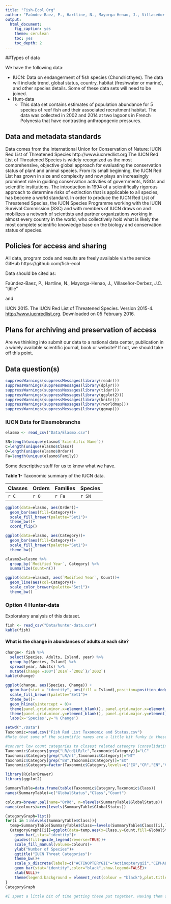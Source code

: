 ```yaml
---
title: "Fish-Ecol Org"
author: "Faúndez-Baez, P., Hartline, N., Mayorga-Henao, J., Villaseñor-Derbez, J.C."
output:
  html_document:
    fig_caption: yes
    theme: cerulean
    toc: yes
    toc_depth: 2
---
```


##Types of data

We have the following data:

- IUCN: Data on endangerment of fish species (Chondricthyes). The data will include trend, global status, country, habitat (freshwater or marine), and other species details. Some of these data sets will need to be joined.
- Hunt-data
    - This data set contains estimates of population abundance for 5 species of reef fish and their associated recruitment habitat. The data was collected in 2002 and 2014 at two lagoons in French Polynesia that have contrasting anthropogenic pressures. 
 
## Data and metadata standards
 
Data comes from the International Union for Conservation of Nature: IUCN Red List of Threatened Species
http://www.iucnredlist.org
The IUCN Red List of Threatened Species is widely recognized as the most comprehensive, objective global approach for evaluating the conservation status of plant and animal species. From its small beginning, the IUCN Red List has grown in size and complexity and now plays an increasingly prominent role in guiding conservation activities of governments, NGOs and scientific institutions. The introduction in 1994 of a scientifically rigorous approach to determine risks of extinction that is applicable to all species, has become a world standard. In order to produce the IUCN Red List of Threatened Species, the IUCN Species Programme working with the IUCN Survival Commission (SSC) and with members of IUCN draws on and mobilizes a network of scientists and partner organizations working in almost every country in the world, who collectively hold what is likely the most complete scientific knowledge base on the biology and conservation status of species.
 
## Policies for access and sharing

All data, program code and results are freely available via the service GitHub https://github.com/fish-ecol

Data should be cited as: 

Faúndez-Baez, P., Hartline, N., Mayorga-Henao, J., Villaseñor-Derbez, J.C. "titlle"

and

IUCN 2015. The IUCN Red List of Threatened Species. Version 2015-4. <http://www.iucnredlist.org>. Downloaded on 05 February 2016.


## Plans for archiving and preservation of access

Are we thinking into submit our data to a national data center, publication in a widely available scientific journal, book or website? If not, we should take off this point.


## Data question(s)


```r

suppressWarnings(suppressMessages(library(readr)))
suppressWarnings(suppressMessages(library(dplyr)))
suppressWarnings(suppressMessages(library(tidyr)))
suppressWarnings(suppressMessages(library(ggplot2)))
suppressWarnings(suppressMessages(library(knitr)))
suppressWarnings(suppressMessages(library(rworldmap)))
suppressWarnings(suppressMessages(library(ggmap)))

```


### IUCN Data for Elasmobranchs

```r
elasmo <- read_csv("Data/Elasmo.csv")

SN=length(unique(elasmo$`Scientific Name`))
C=length(unique(elasmo$Class))
O=length(unique(elasmo$Order))
Fa=length(unique(elasmo$Family))
```

Some descriptive stuff for us to know what we have.

**Table 1-** Taxonomic summary of the IUCN data.

Classes | Orders | Families  | Species
--------|--------|-----------|--------
`r C`   | `r O`  |  `r Fa`   | `r SN`


```r

ggplot(data=elasmo, aes(Order))+
  geom_bar(aes(fill=Category))+
  scale_fill_brewer(palette="Set1")+
  theme_bw()+
  coord_flip()

```

```r

ggplot(data=elasmo, aes(Category))+
  geom_bar(aes(fill=Category))+
  scale_fill_brewer(palette="Set1")+
  theme_bw()
```

```r

elasmo2=elasmo %>%
  group_by(`Modified Year`, Category) %>%
  summarize(Count=n())

ggplot(data=elasmo2, aes(`Modified Year`, Count))+
  geom_line(aes(col=Category))+
  scale_color_brewer(palette="Set1")+
  theme_bw()
```

### Option 4 Hunter-data

Exploratory analysis of this dataset. 
```r
fish <- read_csv("Data/hunter-data.csv")
kable(fish)
```

#### What is the change in abundances of adults at each site?

```r
change<- fish %>% 
  select(Species, Adults, Island, year) %>%  
  group_by(Species, Island) %>% 
  spread(year, Adults) %>% 
  mutate(Change =100*(`2014`-`2002`)/`2002`) 
kable(change)
```

```r
ggplot(change, aes(Species, Change)) +
  geom_bar(stat = "identity", aes(fill = Island),position=position_dodge(), width=.5)+
  scale_fill_brewer(palette="Set1")+
  theme_bw()+
  geom_hline(yintercept = 0)+
  theme(panel.grid.minor.x=element_blank(), panel.grid.major.x=element_blank())+
  theme(panel.grid.minor.y=element_blank(), panel.grid.major.y=element_blank())+
  labs(x='Species',y='% Change')
```

```r
setwd("./Data")
Taxonomic=read.csv("Fish Red List Taxonomic and Status.csv")
#Note that some of the scientific names are a little bit funky in these files. They seem to have not too much information on them and as such have weird characters that may confuse any code used for joining and such.

#convert low count categories to closest related cateogry (consolidating categories-- we can also just remove them). #note that grep below finds the index of LR/cd OR LR/lc.
Taxonomic$Category[grep("LR/cd|LR/lc",Taxonomic$Category)]="LC" 
Taxonomic$Category[grep("LR/nt",Taxonomic$Category)]="NT"
Taxonomic$Category[grep("EW",Taxonomic$Category)]="EX"
Taxonomic$Category=factor(Taxonomic$Category,levels=c("EX","CR","EN","VU","NT","LC","DD")) 

library(RColorBrewer)
library(ggplot2)

SummaryTable=data.frame(table(Taxonomic$Category,Taxonomic$Class))
names(SummaryTable)=c("GlobalStatus","Class","Count")

colours=brewer.pal(name="OrRd", n=nlevels(SummaryTable$GlobalStatus))
names(colours)=rev(levels(SummaryTable$GlobalStatus))

CategoryGraph=list()
for(i in 1:nlevels(SummaryTable$Class)){
  temp=SummaryTable[SummaryTable$Class==levels(SummaryTable$Class)[i],]
  CategoryGraph[[i]]=ggplot(data=temp,aes(x=Class,y=Count,fill=GlobalStatus,order=GlobalStatus,width=.3))+
    geom_bar(,stat="identity")+
    guides(fill=guide_legend(reverse=TRUE))+
    scale_fill_manual(values=colours)+
    ylab("Number of Species")+
    ggtitle("IUCN Threat Categories")+
    theme_bw()+
    scale_x_discrete(labels=c("ACTINOPTERYGII"="Actinopterygii","CEPHALASPIDOMORPHI"="Cephalaspidomorphi","CHONDRICHTHYES"="Chondrichthyes","MYXINI"="Myxini","SARCOPTERYGII"="Sarcopterygii"))+
    geom_bar(stat="identity",color="black",show.legend=FALSE)+
    xlab(NULL)+
    theme(legend.background = element_rect(colour = "black"),plot.title = element_text(size = 17, vjust = 2),axis.text=element_text(size=17),axis.title=element_text(size=15,vjust = 1),legend.title=element_blank(),legend.text=element_text(size=13))
}
CategoryGraph

#I spent a little bit of time getting these put together. Having them on the same graph doesn't work since Actinopterygii is so much larger than the other fish classes. I was looking into getting them laid out horizontally (something like facet_grid) with unique axes for each but only a single title and one legend. It looks like working with Actinopterygii and Chondrichthyes is our best option if we want to do more than Chondrichthyes. The next step that might be good is to use 'taxize' to obtain encyclopedia of life (EOL) information on the weight of the species in chondrichthyes.

```



